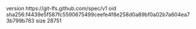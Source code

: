 version https://git-lfs.github.com/spec/v1
oid sha256:f4439e5f587fc5590675499ceefe4f8e258d0a89bf0a02b7a604ea73b799b783
size 28751
